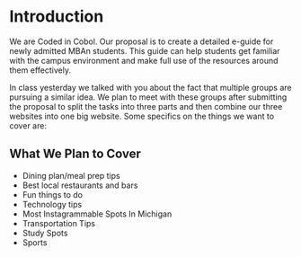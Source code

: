 # Introduction

We are Coded in Cobol. Our proposal is to create a detailed e-guide for newly admitted MBAn students. This guide can help students get familiar with the campus environment and make full use of the resources around them effectively. 

In class yesterday we talked with you about the fact that multiple groups are pursuing a similar idea. We plan to meet with these groups after submitting the proposal to split the tasks into three parts and then combine our three websites into one big website. Some specifics on the things we want to cover are:

## What We Plan to Cover
* Dining plan/meal prep tips
* Best local restaurants and bars
* Fun things to do 
* Technology tips 
* Most Instagrammable Spots In Michigan
* Transportation Tips
* Study Spots
* Sports


